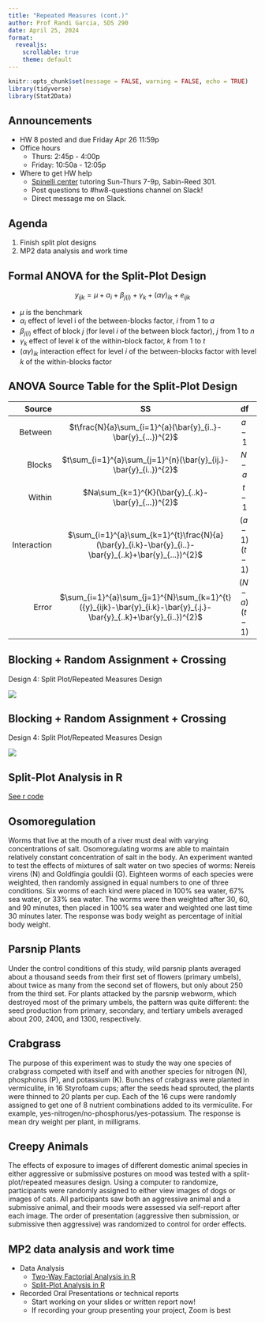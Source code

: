 ```yaml
---
title: "Repeated Measures (cont.)"
author: Prof Randi Garcia, SDS 290
date: April 25, 2024
format: 
  revealjs:
    scrollable: true
    theme: default
---
```


```r
knitr::opts_chunk$set(message = FALSE, warning = FALSE, echo = TRUE)
library(tidyverse)
library(Stat2Data)
```

## Announcements

-   HW 8 posted and due Friday Apr 26 11:59p
-   Office hours
    -   Thurs: 2:45p - 4:00p
    -   Friday: 10:50a - 12:05p
-   Where to get HW help
    -   [Spinelli center](https://www.smith.edu/qlc/tutoring.html) tutoring Sun-Thurs 7-9p, Sabin-Reed 301.
    -   Post questions to #hw8-questions channel on Slack!
    -   Direct message me on Slack.

## Agenda

1.  Finish split plot designs
2.  MP2 data analysis and work time

## Formal ANOVA for the Split-Plot Design

$${y}_{ijk}={\mu}+{\alpha}_{i}+{\beta}_{j(i)}+{\gamma}_{k}+({\alpha\gamma})_{ik}+{e}_{ijk}$$

-   ${\mu}$ is the benchmark
-   ${\alpha}_{i}$ effect of level i of the between-blocks factor, $i$ from $1$ to $a$
-   ${\beta}_{j(i)}$ effect of block $j$ (for level $i$ of the between block factor), $j$ from $1$ to $n$
-   ${\gamma}_{k}$ effect of level $k$ of the within-block factor, $k$ from $1$ to $t$
-   $({\alpha\gamma})_{ik}$ interaction effect for level $i$ of the between-blocks factor with level $k$ of the within-blocks factor

## ANOVA Source Table for the Split-Plot Design

|      Source |                                                         SS                                                          |      df      |              MS               |              F               |
|--------------:|:-------------:|:-------------:|:-------------:|:-------------:|
|     Between |                            $t\frac{N}{a}\sum_{i=1}^{a}(\bar{y}_{i..}-\bar{y}_{...})^{2}$                            |    $a-1$     |  $\frac{{SS}_{A}}{{df}_{A}}$  | $\frac{{MS}_{A}}{{MS}_{B}}$  |
|      Blocks |                          $t\sum_{i=1}^{a}\sum_{j=1}^{n}(\bar{y}_{ij.}-\bar{y}_{i..})^{2}$                           |    $N-a$     |  $\frac{{SS}_{B}}{{df}_{B}}$  | $\frac{{MS}_{B}}{{MS}_{E}}$  |
|      Within |                                 $Na\sum_{k=1}^{K}(\bar{y}_{..k}-\bar{y}_{...})^{2}$                                 |    $t-1$     |  $\frac{{SS}_{T}}{{df}_{T}}$  | $\frac{{MS}_{T}}{{MS}_{E}}$  |
| Interaction |       $\sum_{i=1}^{a}\sum_{k=1}^{t}\frac{N}{a}(\bar{y}_{i.k}-\bar{y}_{i..}-\bar{y}_{..k}+\bar{y}_{...})^{2}$        | $(a-1)(t-1)$ | $\frac{{SS}_{AT}}{{df}_{AT}}$ | $\frac{{MS}_{AT}}{{MS}_{E}}$ |
|       Error | $\sum_{i=1}^{a}\sum_{j=1}^{N}\sum_{k=1}^{t}({y}_{ijk}-\bar{y}_{i.k}-\bar{y}_{.j.}-\bar{y}_{..k}+\bar{y}_{i..})^{2}$ | $(N-a)(t-1)$ |  $\frac{{SS}_{E}}{{df}_{E}}$  |                              |

## Blocking + Random Assignment + Crossing

Design 4: Split Plot/Repeated Measures Design

![](02_four_designs-figure/SP_RM_data.png)

## Blocking + Random Assignment + Crossing

Design 4: Split Plot/Repeated Measures Design

![](02_four_designs-figure/SP_RM_small.png)

## Split-Plot Analysis in R

[See r code](https://randilgarcia.github.io/sds290spring24/code/13_spitplot_design_inR.Rmd)

## Osomoregulation

Worms that live at the mouth of a river must deal with varying concentrations of salt. Osomoregulating worms are able to maintain relatively constant concentration of salt in the body. An experiment wanted to test the effects of mixtures of salt water on two species of worms: Nereis virens (N) and Goldfingia gouldii (G). Eighteen worms of each species were weighted, then randomly assigned in equal numbers to one of three conditions. Six worms of each kind were placed in 100% sea water, 67% sea water, or 33% sea water. The worms were then weighted after 30, 60, and 90 minutes, then placed in 100% sea water and weighted one last time 30 minutes later. The response was body weight as percentage of initial body weight.

## Parsnip Plants

Under the control conditions of this study, wild parsnip plants averaged about a thousand seeds from their first set of flowers (primary umbels), about twice as many from the second set of flowers, but only about 250 from the third set. For plants attacked by the parsnip webworm, which destroyed most of the primary umbels, the pattern was quite different: the seed production from primary, secondary, and tertiary umbels averaged about 200, 2400, and 1300, respectively.

## Crabgrass

The purpose of this experiment was to study the way one species of crabgrass competed with itself and with another species for nitrogen (N), phosphorus (P), and potassium (K). Bunches of crabgrass were planted in vermiculite, in 16 Styrofoam cups; after the seeds head sprouted, the plants were thinned to 20 plants per cup. Each of the 16 cups were randomly assigned to get one of 8 nutrient combinations added to its vermiculite. For example, yes-nitrogen/no-phosphorus/yes-potassium. The response is mean dry weight per plant, in milligrams.

## Creepy Animals

The effects of exposure to images of different domestic animal species in either aggressive or submissive postures on mood was tested with a split-plot/repeated measures design. Using a computer to randomize, participants were randomly assigned to either view images of dogs or images of cats. All participants saw both an aggressive animal and a submissive animal, and their moods were assessed via self-report after each image. The order of presentation (aggressive then submission, or submissive then aggressive) was randomized to control for order effects.

## MP2 data analysis and work time

-   Data Analysis
    -   [Two-Way Factorial Analysis in R](https://randilgarcia.github.io/sds290spring24/code/09_two-way_fac_inR.qmd)
    -   [Split-Plot Analysis in R](https://randilgarcia.github.io/sds290spring24/code/13_spitplot_design_inR.qmd)
-   Recorded Oral Presentations or technical reports
    -   Start working on your slides or written report now!
    -   If recording your group presenting your project, Zoom is best
